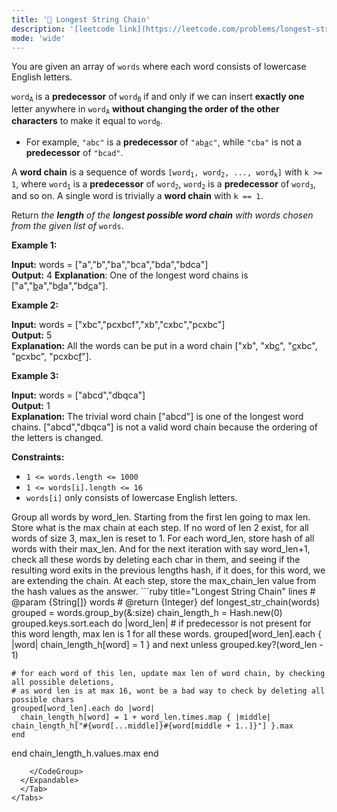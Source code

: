 ```yaml
---
title: '🧀 Longest String Chain'
description: '[leetcode link](https://leetcode.com/problems/longest-string-chain/description/)'
mode: 'wide'
---
```

<Tabs>
  <Tab title="Question" icon="circle-question" iconType="regular">
    <Card>
      <p>You are given an array of <code>words</code> where each word consists of lowercase English letters.</p>  <p><code>word<sub>A</sub></code> is a <strong>predecessor</strong> of <code>word<sub>B</sub></code> if and only if we can insert <strong>exactly one</strong> letter anywhere in <code>word<sub>A</sub></code> <strong>without changing the order of the other characters</strong> to make it equal to <code>word<sub>B</sub></code>.</p>  <ul>  <li>For example, <code>&quot;abc&quot;</code> is a <strong>predecessor</strong> of <code>&quot;ab<u>a</u>c&quot;</code>, while <code>&quot;cba&quot;</code> is not a <strong>predecessor</strong> of <code>&quot;bcad&quot;</code>.</li> </ul>  <p>A <strong>word chain</strong><em> </em>is a sequence of words <code>[word<sub>1</sub>, word<sub>2</sub>, ..., word<sub>k</sub>]</code> with <code>k &gt;= 1</code>, where <code>word<sub>1</sub></code> is a <strong>predecessor</strong> of <code>word<sub>2</sub></code>, <code>word<sub>2</sub></code> is a <strong>predecessor</strong> of <code>word<sub>3</sub></code>, and so on. A single word is trivially a <strong>word chain</strong> with <code>k == 1</code>.</p>  <p>Return <em>the <strong>length</strong> of the <strong>longest possible word chain</strong> with words chosen from the given list of </em><code>words</code>.</p>   <p><strong class="example">Example 1:</strong></p>   <strong>Input:</strong> words = [&quot;a&quot;,&quot;b&quot;,&quot;ba&quot;,&quot;bca&quot;,&quot;bda&quot;,&quot;bdca&quot;] <br/> <strong>Output:</strong> 4 <strong>Explanation</strong>: One of the longest word chains is [&quot;a&quot;,&quot;<u>b</u>a&quot;,&quot;b<u>d</u>a&quot;,&quot;bd<u>c</u>a&quot;].   <p><strong class="example">Example 2:</strong></p>   <strong>Input:</strong> words = [&quot;xbc&quot;,&quot;pcxbcf&quot;,&quot;xb&quot;,&quot;cxbc&quot;,&quot;pcxbc&quot;] <br/> <strong>Output:</strong> 5 <br/> <strong>Explanation:</strong> All the words can be put in a word chain [&quot;xb&quot;, &quot;xb<u>c</u>&quot;, &quot;<u>c</u>xbc&quot;, &quot;<u>p</u>cxbc&quot;, &quot;pcxbc<u>f</u>&quot;].   <p><strong class="example">Example 3:</strong></p>   <strong>Input:</strong> words = [&quot;abcd&quot;,&quot;dbqca&quot;] <br/> <strong>Output:</strong> 1 <br/> <strong>Explanation:</strong> The trivial word chain [&quot;abcd&quot;] is one of the longest word chains. [&quot;abcd&quot;,&quot;dbqca&quot;] is not a valid word chain because the ordering of the letters is changed.    <p><strong>Constraints:</strong></p>  <ul>  <li><code>1 &lt;= words.length &lt;= 1000</code></li>  <li><code>1 &lt;= words[i].length &lt;= 16</code></li>  <li><code>words[i]</code> only consists of lowercase English letters.</li> </ul> 
    </Card>
  </Tab>
  <Tab title="Solution" icon="lightbulb" iconType="regular" >
    <Card>
      Group all words by word_len. Starting from the first len going to max len. Store what is the max chain at each step. If no word of len 2 exist, for all words of size 3, max_len is reset to 1. For each word_len, store hash of all words with their max_len. And for the next iteration with say word_len+1,  check all these words by deleting each char in them, and seeing if the resulting word exits in the previous lengths hash, if it does, for this word, we are extending the chain. At each step, store the max_chain_len value from the hash values as the answer.
    </Card>
  <Expandable title="code">
    <CodeGroup dropdown>
```ruby title="Longest String Chain" lines
# @param {String[]} words
# @return {Integer}
def longest_str_chain(words)
  grouped = words.group_by(&:size)
  chain_length_h = Hash.new(0)
  grouped.keys.sort.each do |word_len|
    # if predecessor is not present for this word length, max len is 1 for all these words.
    grouped[word_len].each { |word| chain_length_h[word] = 1 } and next unless grouped.key?(word_len - 1) 

    # for each word of this len, update max len of word chain, by checking all possible deletions,
    # as word len is at max 16, wont be a bad way to check by deleting all possible chars
    grouped[word_len].each do |word|
      chain_length_h[word] = 1 + word_len.times.map { |middle| chain_length_h["#{word[...middle]}#{word[middle + 1..]}"] }.max
    end
  end
  chain_length_h.values.max
end
```
    </CodeGroup>
  </Expandable>
  </Tab>
</Tabs>